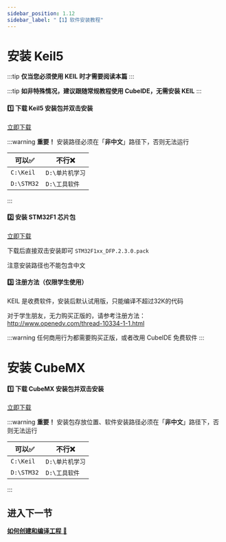 ```yaml
---
sidebar_position: 1.12
sidebar_label: "【1】软件安装教程"
---
```


# 安装 Keil5

:::tip
**仅当您必须使用 KEIL 时才需要阅读本篇**
:::

:::tip
**如非特殊情况，建议跟随常规教程使用 CubeIDE，无需安装 KEIL**
:::

#### 1️⃣ 下载 Keil5 安装包并双击安装

<a href="https://pan.baud-dance.com/d/STM32CubeMX/mdk542a.exe" class="source_download_button" target="_blank">立即下载</a>
<div style={{marginBottom: "20px"}}>
</div>

:::warning
**重要！**
安装路径必须在「**非中文**」路径下，否则无法运行

| **可以✅**       | **不行❌**           |
|--------------------|------------------------|
| `C:\Keil`     | `D:\单片机学习`        |
| `D:\STM32`         | `D:\工具软件`     |
:::
<div style={{ marginBottom: '20px' }}></div>

#### 2️⃣ 安装 STM32F1 芯片包

<a href="https://pan.baud-dance.com/d/STM32CubeMX/Keil.STM32F1xx_DFP.2.4.1.pack" class="source_download_button" target="_blank">立即下载</a>
<div style={{marginBottom: "20px"}}>
</div>

下载后直接双击安装即可 `STM32F1xx_DFP.2.3.0.pack`

注意安装路径也不能包含中文
<div style={{ marginBottom: '20px' }}></div>

#### 3️⃣ 注册方法（仅限学生使用）

KEIL 是收费软件，安装后默认试用版，只能编译不超过32K的代码

对于学生朋友，无力购买正版的，请参考注册方法：http://www.openedv.com/thread-10334-1-1.html

:::warning
任何商用行为都需要购买正版，或者改用 CubeIDE 免费软件
:::

<div style={{ marginBottom: '40px' }}></div>

# 安装 CubeMX 

#### 1️⃣ 下载 CubeMX 安装包并双击安装

<a href="https://pan.baud-dance.com/d/STM32CubeMX/SetupSTM32CubeMX-6.14.0-Win.exe" class="source_download_button" target="_blank">立即下载</a>
<div style={{marginBottom: "20px"}}>
</div>

:::warning
**重要！**
安装包存放位置、软件安装路径必须在「**非中文**」路径下，否则无法运行

| **可以✅**       | **不行❌**           |
|--------------------|------------------------|
| `C:\Keil`     | `D:\单片机学习`        |
| `D:\STM32`         | `D:\工具软件`     |
:::
<div style={{ marginBottom: '20px' }}></div>

## 进入下一节

<a href="/docs/stm32/keil/newKeilProject" target="_blank">**如何创建和编译工程** 🔗</a>
